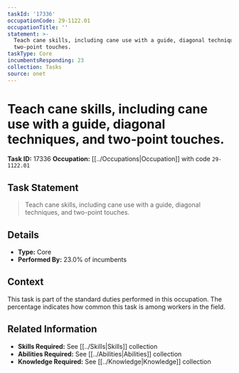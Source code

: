 ```yaml
---
taskId: '17336'
occupationCode: 29-1122.01
occupationTitle: ''
statement: >-
  Teach cane skills, including cane use with a guide, diagonal techniques, and
  two-point touches.
taskType: Core
incumbentsResponding: 23
collection: Tasks
source: onet
---
```

# Teach cane skills, including cane use with a guide, diagonal techniques, and two-point touches.

**Task ID:** 17336
**Occupation:** [[../Occupations|Occupation]] with code `29-1122.01`

## Task Statement

> Teach cane skills, including cane use with a guide, diagonal techniques, and two-point touches.

## Details

- **Type:** Core
- **Performed By:** 23.0% of incumbents

## Context

This task is part of the standard duties performed in this occupation. The percentage indicates how common this task is among workers in the field.

## Related Information

- **Skills Required:** See [[../Skills|Skills]] collection
- **Abilities Required:** See [[../Abilities|Abilities]] collection
- **Knowledge Required:** See [[../Knowledge|Knowledge]] collection
